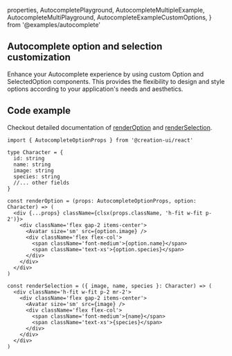   properties,
  AutocompletePlayground,
  AutocompleteMultipleExample,
  AutocompleteMultiPlayground,
  AutocompleteExampleCustomOptions,
} from '@examples/autocomplete'

## Autocomplete option and selection customization

Enhance your Autocomplete experience by using custom Option and SelectedOption components. This provides the flexibility to design and style options according to your application's needs and aesthetics.

<Container>
  <AutocompleteExampleCustomOptions />
</Container>

## Code example

Checkout detailed documentation of [renderOption](/docs/components/autocomplete/render-option) and [renderSelection](/docs/components/autocomplete/render-selection).

```tsx
import { AutocompleteOptionProps } from '@creation-ui/react'

type Character = {
  id: string
  name: string
  image: string
  species: string
  //... other fields
}

const renderOption = (props: AutocompleteOptionProps, option: Character) => (
  <div {...props} className={clsx(props.className, 'h-fit w-fit p-2')}>
    <div className='flex gap-2 items-center'>
      <Avatar size='sm' src={option.image} />
      <div className='flex flex-col'>
        <span className='font-medium'>{option.name}</span>
        <span className='text-xs'>{option.species}</span>
      </div>
    </div>
  </div>
)

const renderSelection = ({ image, name, species }: Character) => (
  <div className='h-fit w-fit p-2 mr-2'>
    <div className='flex gap-2 items-center'>
      <Avatar size='sm' src={image} />
      <div className='flex flex-col'>
        <span className='font-medium'>{name}</span>
        <span className='text-xs'>{species}</span>
      </div>
    </div>
  </div>
)
```
